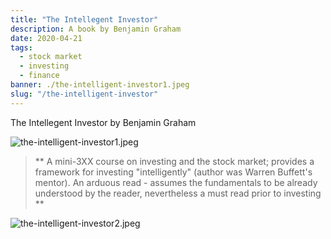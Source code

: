 ---
title: "The Intellegent Investor"
description: A book by Benjamin Graham
date: 2020-04-21
tags:
  - stock market
  - investing
  - finance
banner: ./the-intelligent-investor1.jpeg
slug: "/the-intelligent-investor"
---

The Intellegent Investor by Benjamin Graham

![the-intelligent-investor1.jpeg](the-intelligent-investor1.jpeg)

> ** A mini-3XX course on investing and the stock market; provides a framework for investing "intelligently" (author was Warren Buffett's mentor). An arduous read - assumes the fundamentals to be already understood by the reader, nevertheless a must read prior to investing **

![the-intelligent-investor2.jpeg](the-intelligent-investor2.jpeg)